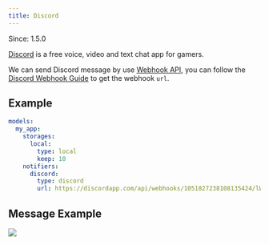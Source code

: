 ```yaml
---
title: Discord
---
```


<Note>Since: 1.5.0</Note>

[Discord](https://discordapp.com) is a free voice, video and text chat app for gamers.

We can send Discord message by use [Webhook API](https://support.discord.com/hc/en-us/articles/228383668-Intro-to-Webhooks),
you can follow the [Discord Webhook Guide](https://support.discord.com/hc/en-us/articles/228383668-Intro-to-Webhooks) to get the webhook `url`.

## Example

```yml
models:
  my_app:
    storages:
      local:
        type: local
        keep: 10
    notifiers:
      discord:
        type: discord
        url: https://discordapp.com/api/webhooks/1051827238108135424/lWrAw9okY-6LCimnWlHn3pKMr-e3rr4fWn5rKgcjfn92n_RiZbRK9M7Kse-esKDBepV21
```

## Message Example

<img src="https://user-images.githubusercontent.com/5518/207214792-055c99a2-5b6c-406b-85ff-f8f56fbd05da.png" style="max-width: 650px">

